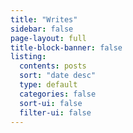 ```yaml
---
title: "Writes"
sidebar: false
page-layout: full
title-block-banner: false
listing:
  contents: posts
  sort: "date desc"
  type: default
  categories: false
  sort-ui: false
  filter-ui: false
---
```



